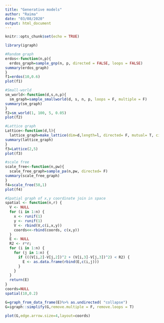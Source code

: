 ```yaml
---
title: "Generative models"
author: "Raima"
date: "03/08/2020"
output: html_document
---
```


```r
knitr::opts_chunk$set(echo = TRUE)
```

```r
library(igraph)
```


```r
#Random graph
erdos<-function(n,p){
  erdos_graph=sample_gnp(n, p, directed = FALSE, loops = FALSE)
summary(erdos_graph)
}
f1=erdos(10,0.6)
plot(f1)
```


```r
#Small-world
sm_world<-function(d,s,n,p){
  sm_graph=sample_smallworld(d, s, n, p, loops = F, multiple = F)
summary(sm_graph)
}
f2=sm_world(1, 100, 5, 0.05)
plot(f2)
```


```r
#Lattice graph
Lattice<-function(d,l){
  lattice_graph=make_lattice(dim=d,length=l, directed= F, mutual= T, circular = F)
summary(lattice_graph)
}
f3=Lattice(2,5)
plot(f3)
```

```r
#scale free
scale_free<-function(n,pw){
  scale_free_graph=sample_pa(n,pw, directed= F)
summary(scale_free_graph)
}
f4=scale_free(50,1)
plot(f4)
```


```r
#Spatial graph of x,y coordinate join in space
spatial <- function(n,r) {
  V <- NULL
  for (i in 1:n) {
    x <- runif(1)
    y <- runif(1)
    V <- rbind(V,c(i,x,y))
    coords<<-rbind(coords, c(x,y))
  }
  E <- NULL
  R2 <- r*r;
  for (i in 1:n) {
    for (j in 1:n) {
      if (((V[i,2]-V[j,2])^2 + (V[i,3]-V[j,3])^2) < R2) {
        E <- as.data.frame(rbind(E,c(i,j)))
      }
    }
  }
  return(E)
}
coords=NULL
spatial(10,0.2)

G=graph_from_data_frame(E)%>% as.undirected( "collapse")
G=igraph::simplify(G,remove.multiple = F, remove.loops = T)

plot(G,edge.arrow.size=4,layout=coords)

```